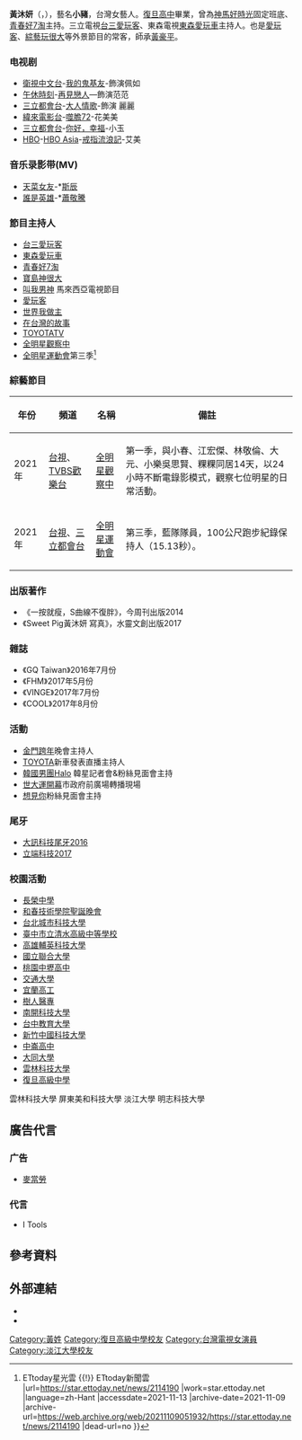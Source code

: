 {{主條目消歧義|本條目介紹的是台灣女藝人，關於“小豬”的其它含意，请参看'''[[小豬|小豬]]'''。}}
{{not|羅志祥|鄒沐妍}}
{{noteTA|G1=ZH Show}}
{{藝人
| 姓名 = 黃沐妍
| 類型 = 女藝人
| 圖片 = 黃沐妍-Free Fire x Gillette 遊戲聯名宣傳活動.jpg
| 英文名 = Vicky
| 暱稱 = 小豬
| 國籍 = {{ROC}}
| 民族 = 客家
| 出生日期 = {{birth_date_and_age|1990|7|18}}
| 出生地點 = {{ROC}}[[臺灣省|臺灣省]][[桃園縣|桃園縣]]龍潭鄉（今[[桃園市|桃園市]][[龍潭區_(台灣)|龍潭區]]）
| 職業 = 藝人、演員、作家
| 語言 = [[漢語|漢語]]
| 教育程度 = [[淡江大學|淡江大學]]統計系
| 出道日期 = {{Start date and age|2012}}
| 經紀公司 = [[好看娛樂|好看娛樂]]
| imdb = 11184034
| 宗教信仰 = 基督教
}}
'''黃沐妍'''（{{lang-en|Vicky}}，{{bd|1990年|7月18日||}}），藝名'''小豬'''，台灣女藝人。[[復旦高中|復旦高中]]畢業，曾為[[神馬好時光|神馬好時光]]固定班底、[[青春好7淘|青春好7淘]]主持。三立電視[[愛玩客|台三愛玩客]]、東森電視[[東森愛玩車|東森愛玩車]]主持人。也是[[愛玩客|愛玩客]]、[[綜藝玩很大|綜藝玩很大]]等外景節目的常客，師承[[黃豪平|黃豪平]]。

=== 电视剧 ===
*[[衛視中文台|衛視中文台]]-[[我的鬼基友|我的鬼基友]]-飾演佩如
*[[午休時刻|午休時刻]]-[[再見戀人|再見戀人]]—飾演范范
*[[三立都會台|三立都會台]]-[[大人情歌_(電視劇)|大人情歌]]-飾演 麗麗
*[[緯來電影台|緯來電影台]]-[[噬膽72|噬膽72]]-花美美
*[[三立都會台|三立都會台]]-[[你好，幸福|你好，幸福]]-小玉
*[[HBO|HBO]]-[[HBO_Asia|HBO Asia]]-[[戒指流浪記|戒指流浪記]]-艾美

=== 音乐录影带(MV) ===
*[[天菜女友|天菜女友]]-*[[斯辰|斯辰]]
*[[誰是英雄|誰是英雄]]-*[[蕭敬騰|蕭敬騰]]

=== 節目主持人===
*[[台三愛玩客|台三愛玩客]]
*[[東森愛玩車|東森愛玩車]]
*[[青春好7淘|青春好7淘]]
*[[寶島神很大|寶島神很大]]
*[[叫我男神|叫我男神]] 馬來西亞電視節目
*[[愛玩客|愛玩客]]
*[[世界我做主|世界我做主]]
*[[在台灣的故事|在台灣的故事]]
*[[TOYOTATV|TOYOTATV]]
*[[全明星觀察中|全明星觀察中]]
*[[全明星運動會|全明星運動會]]第三季<ref>{{cite news |title=《全明星運動會》第三季名單曝光！ 戲劇男神王子、賀軍翔加入 {{!}} ETtoday星光雲 {{!}} ETtoday新聞雲 |url=https://star.ettoday.net/news/2114190 |work=star.ettoday.net |language=zh-Hant |accessdate=2021-11-13 |archive-date=2021-11-09 |archive-url=https://web.archive.org/web/20211109051932/https://star.ettoday.net/news/2114190 |dead-url=no }}</ref>

=== 綜藝節目 ===
{| class="wikitable"
!年份
!頻道
!名稱
!備註
|-
|2021年
|[[台視|台視]]、[[TVBS歡樂台|TVBS歡樂台]]
|[[全明星觀察中|全明星觀察中]]
|第一季，與小春、江宏傑、林敬倫、大元、小樂吳思賢、粿粿同居14天，以24小時不斷電錄影模式，觀察七位明星的日常活動。
|-
|2021年
|[[台視|台視]]、[[三立都會台|三立都會台]]
|[[全明星運動會|全明星運動會]]
|第三季，藍隊隊員，100公尺跑步紀錄保持人（15.13秒）。
|}

===出版著作===
*《一按就瘦，S曲線不復胖》，今周刊出版2014
*《Sweet Pig黃沐妍 寫真》，水靈文創出版2017

===雜誌===
*《GQ Taiwan》2016年7月份
*《FHM》2017年5月份
*《VINGE》2017年7月份
*《COOL》2017年8月份

===活動===

*[[金門跨年|金門跨年]]晚會主持人
*[[TOYOTA|TOYOTA]]新車發表直播主持人
*[[韓國男團Halo|韓國男團Halo]] 韓星記者會&粉絲見面會主持
*[[世大運開幕|世大運開幕]]市政府前廣場轉播現場
*[[想見你|想見你]]粉絲見面會主持

===尾牙===
*[[大訊科技尾牙2016|大訊科技尾牙2016]]
*[[立端科技2017|立端科技2017]]

===校園活動===
*[[長榮中學|長榮中學]]
*[[和春技術學院聖誕晚會|和春技術學院聖誕晚會]]
*[[台北城市科技大學|台北城市科技大學]]
*[[臺中市立清水高級中等學校|臺中市立清水高級中等學校]]
*[[高雄輔英科技大學|高雄輔英科技大學]]
*[[國立聯合大學|國立聯合大學]]
*[[桃園中壢高中|桃園中壢高中]]
*[[交通大學|交通大學]]
*[[宜蘭高工|宜蘭高工]]
*[[樹人醫專|樹人醫專]]
*[[南開科技大學|南開科技大學]]
*[[台中教育大學|台中教育大學]]
*[[新竹中國科技大學|新竹中國科技大學]]
*[[中崙高中|中崙高中]]
*[[大同大學_(台灣)|大同大學]]
*[[雲林科技大學|雲林科技大學]]
*[[復旦高級中學|復旦高級中學]]

雲林科技大學
屏東美和科技大學
淡江大學
明志科技大學

==廣告代言==

=== 广告 ===
* [[麥當勞|麥當勞]]

=== 代言 ===
*I Tools

== 參考資料 ==
{{Reflist}}

== 外部連結 ==
*{{Facebook page|vicky.fans}}
*{{Instagram|tystarpiggggg}}

{{好看娛樂}}
{{全明星運動會|cat=黃}}

[[Category:黃姓|Category:黃姓]]
[[Category:復旦高級中學校友|Category:復旦高級中學校友]]
[[Category:台灣電視女演員|Category:台灣電視女演員]]
[[Category:淡江大學校友|Category:淡江大學校友]]